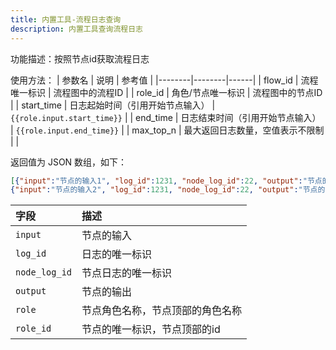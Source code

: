 ```yaml
---
title: 内置工具-流程日志查询
description: 内置工具查询流程日志
---
```



功能描述：按照节点id获取流程日志

使用方法：
| 参数名 | 说明 |  参考值 |
|--------|--------|------|
| flow_id | 流程唯一标识 |  流程图中的流程ID |
| role_id | 角色/节点唯一标识 | 流程图中的节点ID | 
| start_time |  日志起始时间（引用开始节点输入） | `{{role.input.start_time}}` |
| end_time | 日志结束时间（引用开始节点输入） | `{{role.input.end_time}}` | 
| max_top_n | 最大返回日志数量，空值表示不限制 |   | 

返回值为 JSON 数组，如下：
```json
[{"input":"节点的输入1", "log_id":1231, "node_log_id":22, "output":"节点的输出1", "role":"节点角色名称","role_id":"1744097553045"},
{"input":"节点的输入2", "log_id":1231, "node_log_id":22, "output":"节点的输出2", "role":"节点角色名称","role_id":"1744097553045"}]
```
| 字段 | 描述 |
| :--- | :--- |
| `input` | 节点的输入 |
| `log_id` | 日志的唯一标识 |
| `node_log_id` | 节点日志的唯一标识 |
| `output` | 节点的输出 |
| `role` | 节点角色名称，节点顶部的角色名称 |
| `role_id` | 节点的唯一标识，节点顶部的id |